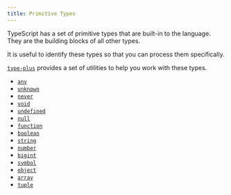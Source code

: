 ```yaml
---
title: Primitive Types
---
```


TypeScript has a set of primitive types that are built-in to the language.
They are the building blocks of all other types.

It is useful to identify these types so that you can process them specifically.

[`type-plus`] provides a set of utilities to help you work with these types.

- [`any`](https://github.com/unional/type-plus/tree/main/packages/type-plus/src/any)
- [`unknown`](https://github.com/unional/type-plus/tree/main/packages/type-plus/src/unknown)
- [`never`](https://github.com/unional/type-plus/tree/main/packages/type-plus/src/never)
- [`void`](https://github.com/unional/type-plus/tree/main/packages/type-plus/src/void)
- [`undefined`](https://github.com/unional/type-plus/tree/main/packages/type-plus/src/undefined)
- [`null`](https://github.com/unional/type-plus/tree/main/packages/type-plus/src/null)
- [`function`](https://github.com/unional/type-plus/tree/main/packages/type-plus/src/function)
- [`boolean`](https://github.com/unional/type-plus/tree/main/packages/type-plus/src/boolean)
- [`string`](https://github.com/unional/type-plus/tree/main/packages/type-plus/src/string)
- [`number`](https://github.com/unional/type-plus/tree/main/packages/type-plus/src/number)
- [`bigint`](https://github.com/unional/type-plus/tree/main/packages/type-plus/src/bigint)
- [`symbol`](https://github.com/unional/type-plus/tree/main/packages/type-plus/src/symbol)
- [`object`](https://github.com/unional/type-plus/tree/main/packages/type-plus/src/object)
- [`array`](https://github.com/unional/type-plus/tree/main/packages/type-plus/src/array)
- [`tuple`](https://github.com/unional/type-plus/tree/main/packages/type-plus/src/tuple)

[`type-plus`]: https://github.com/unional/type-plus
